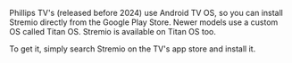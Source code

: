 Phillips TV's (released before 2024) use Android TV OS, so you can install Stremio directly from the Google Play Store.
Newer models use a custom OS called Titan OS. Stremio is available on Titan OS too.

To get it, simply search Stremio on the TV's app store and install it.
